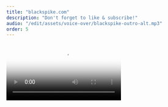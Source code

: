 ```yaml
---
title: "blackspike.com"
description: "Don't forget to like & subscribe!"
audio: "/edit/assets/voice-over/blackspike-outro-alt.mp3"
order: 5
---
```



<video
  class="absolute right-0 top-0 w-[960px] h-[540px] z-10 !animate-none !opacity-100"
  autoplay  playsinline poster="/videos/blackspike-like-and-subscribe.optim.avif">
  <source src="/videos/blackspike-like-and-subscribe.mp4" type="video/mp4" />
</video>